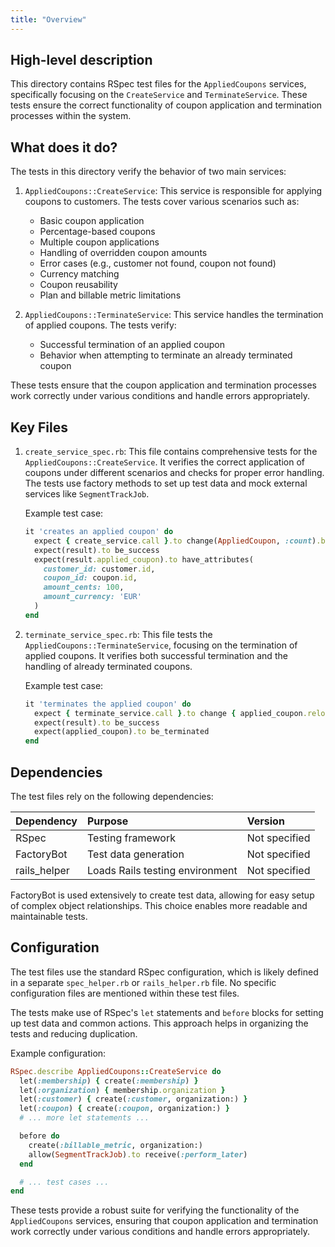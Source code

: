 ```yaml
---
title: "Overview"
---
```


## High-level description
This directory contains RSpec test files for the `AppliedCoupons` services, specifically focusing on the `CreateService` and `TerminateService`. These tests ensure the correct functionality of coupon application and termination processes within the system.

## What does it do?
The tests in this directory verify the behavior of two main services:

1. `AppliedCoupons::CreateService`: This service is responsible for applying coupons to customers. The tests cover various scenarios such as:
   - Basic coupon application
   - Percentage-based coupons
   - Multiple coupon applications
   - Handling of overridden coupon amounts
   - Error cases (e.g., customer not found, coupon not found)
   - Currency matching
   - Coupon reusability
   - Plan and billable metric limitations

2. `AppliedCoupons::TerminateService`: This service handles the termination of applied coupons. The tests verify:
   - Successful termination of an applied coupon
   - Behavior when attempting to terminate an already terminated coupon

These tests ensure that the coupon application and termination processes work correctly under various conditions and handle errors appropriately.

## Key Files

1. `create_service_spec.rb`:
   This file contains comprehensive tests for the `AppliedCoupons::CreateService`. It verifies the correct application of coupons under different scenarios and checks for proper error handling. The tests use factory methods to set up test data and mock external services like `SegmentTrackJob`.

   Example test case:
   ```ruby
   it 'creates an applied coupon' do
     expect { create_service.call }.to change(AppliedCoupon, :count).by(1)
     expect(result).to be_success
     expect(result.applied_coupon).to have_attributes(
       customer_id: customer.id,
       coupon_id: coupon.id,
       amount_cents: 100,
       amount_currency: 'EUR'
     )
   end
   ```

2. `terminate_service_spec.rb`:
   This file tests the `AppliedCoupons::TerminateService`, focusing on the termination of applied coupons. It verifies both successful termination and the handling of already terminated coupons.

   Example test case:
   ```ruby
   it 'terminates the applied coupon' do
     expect { terminate_service.call }.to change { applied_coupon.reload.terminated_at }.from(nil)
     expect(result).to be_success
     expect(applied_coupon).to be_terminated
   end
   ```

## Dependencies
The test files rely on the following dependencies:

| Dependency | Purpose | Version |
|:-----------|:--------|:--------|
| RSpec | Testing framework | Not specified |
| FactoryBot | Test data generation | Not specified |
| rails_helper | Loads Rails testing environment | Not specified |

FactoryBot is used extensively to create test data, allowing for easy setup of complex object relationships. This choice enables more readable and maintainable tests.

## Configuration
The test files use the standard RSpec configuration, which is likely defined in a separate `spec_helper.rb` or `rails_helper.rb` file. No specific configuration files are mentioned within these test files.

The tests make use of RSpec's `let` statements and `before` blocks for setting up test data and common actions. This approach helps in organizing the tests and reducing duplication.

Example configuration:
```ruby
RSpec.describe AppliedCoupons::CreateService do
  let(:membership) { create(:membership) }
  let(:organization) { membership.organization }
  let(:customer) { create(:customer, organization:) }
  let(:coupon) { create(:coupon, organization:) }
  # ... more let statements ...

  before do
    create(:billable_metric, organization:)
    allow(SegmentTrackJob).to receive(:perform_later)
  end

  # ... test cases ...
end
```

These tests provide a robust suite for verifying the functionality of the `AppliedCoupons` services, ensuring that coupon application and termination work correctly under various conditions and handle errors appropriately.